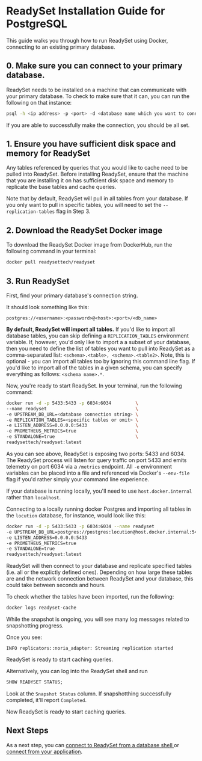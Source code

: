 
# ReadySet Installation Guide for PostgreSQL 

This guide walks you through how to run ReadySet using Docker, connecting to an existing primary database.

## 0. Make sure you can connect to your primary database.  

ReadySet needs to be installed on a machine that can communicate with your primary database. To check to make sure that it can, 
you can run the following on that instance:

```sh copy
psql -h <ip address> -p <port> -d <database name which you want to connect> -U <username of the database server>
```

If you are able to successfully make the connection, you should be all set. 

## 1. Ensure you have sufficient disk space and memory for ReadySet 
Any tables referenced by queries that you would like to cache need to be pulled into ReadySet. Before installing ReadySet, 
ensure that the machine that you are installing it on has sufficient disk space and memory to replicate the base tables and 
cache queries. 


<Callout type="info"> Note that by default, ReadySet will pull in all tables from your database. If you only want to pull in specific
tables, you will need to set the `--replication-tables` flag in Step 3.  </Callout>

## 2. Download the ReadySet Docker image
To download the ReadySet Docker image from DockerHub, run the following command in your terminal:

```sh copy
docker pull readysettech/readyset
```

## 3.  Run ReadySet

First, find your primary database's connection string. 

It should look something like this: 

```postgres://<username>:<password>@<host>:<port>/<db_name>```

**By default, ReadySet will import all tables.** If you'd like to import all database tables, 
you can skip defining a `REPLICATION_TABLES` environment variable. If, however, you'd only like
to import a a subset of your database, then you need to define the list of tables you want to pull 
into ReadySet as a comma-separated list: ```<schema>.<table>, <schema>.<table2>```. 
Note, this is optional - you can import all tables too by ignoring this command line flag. If you'd 
like to import all of the tables in a given schema, you can specify everything as follows: ```<schema name>.*```. 

Now, you're ready to start ReadySet. In your terminal, run the following command:  

```sh copy
docker run -d -p 5433:5433 -p 6034:6034         \
--name readyset                                 \
-e UPSTREAM_DB_URL=<database connection string> \
-e REPLICATION_TABLES=<specific tables or omit> \
-e LISTEN_ADDRESS=0.0.0.0:5433                  \
-e PROMETHEUS_METRICS=true                      \
-e STANDALONE=true                              \
readysettech/readyset:latest
```

As you can see above, ReadySet is exposing two ports: 5433 and 6034. The ReadySet 
process will listen for query traffic on port 5433 and emits telemetry on port 6034 via 
a `/metrics` endpoint. All `-e` environment variables can be 
placed into a file and referenced via Docker's `--env-file` flag if you'd rather simply your command 
line experience.

<Callout type="info"> If your database is running locally, you'll need to 
use `host.docker.internal` rather than `localhost`. </Callout>

Connecting to a locally running docker Postgres and importing all tables 
in the `locution` database, for instance, would look like this:

```sh
docker run -d -p 5433:5433 -p 6034:6034 --name readyset                            \
-e UPSTREAM_DB_URL=postgres://postgres:locution@host.docker.internal:5432/locution \
-e LISTEN_ADDRESS=0.0.0.0:5433                                                     \
-e PROMETHEUS_METRICS=true                                                         \
-e STANDALONE=true                                                                 \
readysettech/readyset:latest
```

ReadySet will then connect to your database and replicate specified tables (i.e. all or the explictly defined ones). 
Depending on how large these tables are and the network connection between ReadySet and your database, 
this could take between seconds and hours. 

To check whether the tables have been imported, run the following: 

```sh copy
docker logs readyset-cache
```

While the snapshot is ongoing, you will see many log messages related to snapshotting progress.

Once you see:

```
INFO replicators::noria_adapter: Streaming replication started
```

ReadySet is ready to start caching queries.

Alternatively, you can log into the ReadySet shell and run

```sql
SHOW READYSET STATUS;
```
Look at the `Snapshot Status` column. If snapshotthing successfully completed, 
it'll report `Completed`.

Now ReadySet is ready to start caching queries.

## Next Steps

As a next step, you can [connect to ReadySet from a database shell ](/get-started/connect/connect-via-database-shell) or [connect from your application](/get-started/connect/connect-an-application-via-an-orm). 

